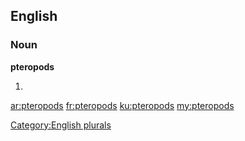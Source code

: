 ==English==

===Noun===
'''pteropods'''

# {{plural of|pteropod}}

[[Category:English plurals]]

[[ar:pteropods]]
[[fr:pteropods]]
[[ku:pteropods]]
[[my:pteropods]]
